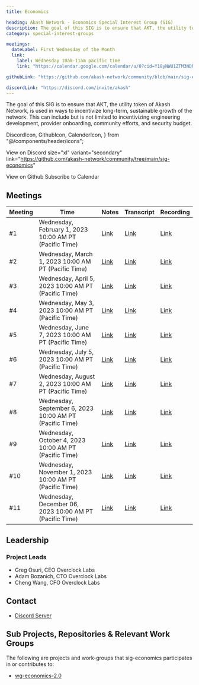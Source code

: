 ```yaml
---
title: Economics

heading: Akash Network - Economics Special Interest Group (SIG)
description: The goal of this SIG is to ensure that AKT, the utility token of Akash Network, is used in ways to incentivize long-term, sustainable growth of the network. This can include but is not limited to incentivizing engineering development, provider onboarding, community efforts, and security budget.
category: special-interest-groups

meetings:
  dateLabel: First Wednesday of the Month
  link:
    label: Wednesday 10am-11am pacific time
    link: "https://calendar.google.com/calendar/u/0?cid=Y18yNWU1ZTM3NDhlNGM0YWI3YTU1ZjQxZmJjNWViZWJjYzBhMDNiNDBmYjAyODc4NWYxNDE1OWJmYWViZWExMmUyQGdyb3VwLmNhbGVuZGFyLmdvb2dsZS5jb20"

githubLink: "https://github.com/akash-network/community/blob/main/sig-economics"

discordLink: "https://discord.com/invite/akash"
---
```


The goal of this SIG is to ensure that AKT, the utility token of Akash Network, is used in ways to incentivize long-term, sustainable growth of the network. This can include but is not limited to incentivizing engineering development, provider onboarding, community efforts, and security budget.

<div class="flex flex-col lg:flex-row lg:items-center gap-6"  >

  DiscordIcon,
  GithubIcon,
  CalenderIcon,
} from "@/components/header/icons";

<ButtonLink
link="https://discord.com/invite/akash"
 size="xl" variant="secondary">

  <DiscordIcon className="text-para" />
  View on Discord
</ButtonLink>
<ButtonLink

size="xl" variant="secondary"
link="https://github.com/akash-network/community/tree/main/sig-economics"

>

  <GithubIcon className="text-para" />
  View on Github
</ButtonLink>
<ButtonLink
  link="https://calendar.google.com/calendar/u/0?cid=Y18yNWU1ZTM3NDhlNGM0YWI3YTU1ZjQxZmJjNWViZWJjYzBhMDNiNDBmYjAyODc4NWYxNDE1OWJmYWViZWExMmUyQGdyb3VwLmNhbGVuZGFyLmdvb2dsZS5jb20"
 size="xl" variant="secondary">
  <CalenderIcon className="text-para" />
  Subscribe to Calendar
</ButtonLink>

</div>

## Meetings

| Meeting | Time                                                    | Notes                                                                                                 | Transcript                                                                                                       | Recording                                                                                                                    |
| ------- | ------------------------------------------------------- | ----------------------------------------------------------------------------------------------------- | ---------------------------------------------------------------------------------------------------------------- | ---------------------------------------------------------------------------------------------------------------------------- |
| #1      | Wednesday, February 1, 2023 10:00 AM PT (Pacific Time)  | [Link](meetings/001-2023-02-01.md)                                                                    | [Link](meetings/001-2023-02-01.md#transcript)                                                                    | [Link](https://2fcdf3q4tmqictuygtzlcutkagumlk7z2bayh3ren5x3hbp5el7a.arweave.net/0UQy7hybIIFOmDTysVJqAajFq_nQQYPuJG9vs4X9Iv4) |
| #2      | Wednesday, March 1, 2023 10:00 AM PT (Pacific Time)     | [Link](meetings/002-2023-03-01.md)                                                                    | [Link](meetings/002-2023-03-01.md#transcript)                                                                    | [Link](https://vuyt47n5ybxp7xreixfqbigow2sl46sfhjtzbvpr4alcorbnimxa.arweave.net/rTE-fb3Abv_eJEXLAKDOtqS-ekU6Z5DV8eAWJ0QtQy4) |
| #3      | Wednesday, April 5, 2023 10:00 AM PT (Pacific Time)     | [Link](meetings/003-2023-04-05.md)                                                                    | [Link](meetings/003-2023-04-05.md#transcript)                                                                    | [Link](https://3vgsbypnydwrpxofcbsnlhgzej5n3kwevcnd5donrln33vdhbgvq.arweave.net/3U0g4e3A7RfdxRBk1ZzZInrdqsSomj6NzYrbvdRnCas) |
| #4      | Wednesday, May 3, 2023 10:00 AM PT (Pacific Time)       | [Link](meetings/004-2023-05-03.md)                                                                    | [Link](meetings/004-2023-05-03.md#transcript)                                                                    | [Link](https://hem6lyfjoxtivkxsect54uk3bghvymqqaqdne3vhpikd5tm3zoua.arweave.net/ORnl4Kl15oqq8iCn3lFbCY9cMhAEBtJup3oUPs2by6g) |
| #5      | Wednesday, June 7, 2023 10:00 AM PT (Pacific Time)      | [Link](meetings/005-2023-06-07.md)                                                                    | [Link](meetings/005-2023-06-07.md#transcript)                                                                    | [Link](https://y4hkhdbthqe7x3vfq3ixuqy4uq4wysrtxetuezbkomacwezpqjgq.arweave.net/xw6jjDM8CfvupYbRekMcpDlsSjO5J0JkKnMAKxMvgk0) |
| #6      | Wednesday, July 5, 2023 10:00 AM PT (Pacific Time)      | [Link](meetings/006-2023-07-05.md)                                                                    | [Link](meetings/006-2023-07-05.md#transcript)                                                                    | [Link](https://h2cpwx7cvuhq7gn2rqgbm2nn34r3ie7vppfmgnbpyzmp3sbnqw3q.arweave.net/PoT7X-KtDw-ZuowMFmmt3yO0E_V7ysM0L8ZY_cgthbc) |
| #7      | Wednesday, August 2, 2023 10:00 AM PT (Pacific Time)    | [Link](https://github.com/akash-network/community/blob/main/sig-economics/meetings/007-2023-08-02.md) | [Link](https://github.com/akash-network/community/blob/main/sig-economics/meetings/007-2023-08-02.md#transcript) | [Link](https://fc2diejm5vhix53dnrxh7dh2bflkuufterrrnmjb54ng4ojumtkq.arweave.net/KLQ0ESztTov3Y2xuf4z6CVaqULMkYxaxIe8abjk0ZNU) |
| #8      | Wednesday, September 6, 2023 10:00 AM PT (Pacific Time) | [Link](https://github.com/akash-network/community/blob/main/sig-economics/meetings/008-2023-09-06.md) | [Link](https://github.com/akash-network/community/blob/main/sig-economics/meetings/008-2023-09-06.md#transcript) | [Link](https://nlzzmaec3zpmorkyh3f4w3tep2hy444funhf645cqroo7x4qtusa.arweave.net/avOWAILeXsdFWD7Ly25kfo-Oc4WjTl9zooRc79-QnSQ) |
| #9      | Wednesday, October 4, 2023 10:00 AM PT (Pacific Time)   | [Link](https://github.com/akash-network/community/blob/main/sig-economics/meetings/009-2023-10-04.md) | [Link](https://github.com/akash-network/community/blob/main/sig-economics/meetings/009-2023-10-04.md#transcript) | [Link](https://zq6rzise7b65e5o4uq2t2dgfvdu5fjj4p2aluihozhraqk7eyyca.arweave.net/zD0cokT4fdJ13KQ1PQzFqOnSpTx-gLog7sniCCvkxgQ) |
| #10     | Wednesday, November 1, 2023 10:00 AM PT (Pacific Time)  | [Link](https://github.com/akash-network/community/blob/main/sig-economics/meetings/010-2023-11-01.md) | [Link](https://github.com/akash-network/community/blob/main/sig-economics/meetings/010-2023-11-01.md#transcript) | [Link](https://6cjhlgaiutfckbasf6sqjbypkrhyjgll463t67f7aw3af5gtghea.arweave.net/8JJ1mAikyiUEEi-lBIcPVE-EmWvntz98vwW2AvTTMcg) |
| #11     | Wednesday, December 06, 2023 10:00 AM PT (Pacific Time) | [Link](https://github.com/akash-network/community/blob/main/sig-economics/meetings/011-2023-12-06.md) | [Link](https://github.com/akash-network/community/blob/main/sig-economics/meetings/011-2023-12-06.md#transcript) | [Link](https://czik4rsznmpaxems7ffmui4fiaar7waib6gtwy5jt4pptosygpla.arweave.net/FlCuRllrHguRkvlKyiOFQAEf2AgPjTtjqZ8e-bpYM9Y) |

## Leadership

### Project Leads

- Greg Osuri, CEO Overclock Labs
- Adam Bozanich, CTO Overclock Labs
- Cheng Wang, CFO Overclock Labs

## Contact

- [Discord Server](https://discord.com/channels/747885925232672829/1062752068907044985/1069627540509036686)

## Sub Projects, Repositories & Relevant Work Groups

The following are projects and work-groups that sig-economics participates in or contributes to:

- [wg-economics-2.0](../working-groups/wg-economics-20/)
